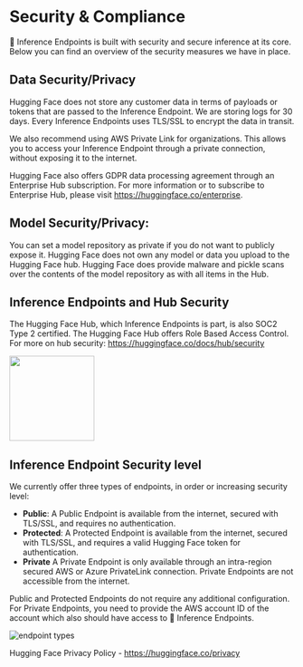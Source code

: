 # Security & Compliance

🤗 Inference Endpoints is built with security and secure inference at its core. Below you can find an overview of the security measures we have in place.

## Data Security/Privacy

Hugging Face does not store any customer data in terms of payloads or tokens that are passed to the Inference Endpoint. We are storing logs for 30 days. Every Inference Endpoints uses TLS/SSL to encrypt the data in transit.

We also recommend using AWS Private Link for organizations. This allows you to access your Inference Endpoint through a private connection, without exposing it to the internet.

Hugging Face also offers GDPR data processing agreement through an Enterprise Hub subscription. For more information or to subscribe to Enterprise Hub, please visit https://huggingface.co/enterprise.

## Model Security/Privacy:

You can set a model repository as private if you do not want to publicly expose it. Hugging Face does not own any model or data you upload to the Hugging Face hub. Hugging Face does provide malware and pickle scans over the contents of the model repository as with all items in the Hub.

## Inference Endpoints and Hub Security

The Hugging Face Hub, which Inference Endpoints is part, is also SOC2 Type 2 certified. The Hugging Face Hub offers Role Based Access Control. For more on hub security: https://huggingface.co/docs/hub/security

<img width="150" src="https://huggingface.co/datasets/huggingface/documentation-images/resolve/main/hub/security-soc-1.jpg">

## Inference Endpoint Security level

We currently offer three types of endpoints, in order or increasing security level:

- **Public**: A Public Endpoint is available from the internet, secured with TLS/SSL, and requires no authentication.
- **Protected**: A Protected Endpoint is available from the internet, secured with TLS/SSL, and requires a valid Hugging Face token for authentication.
- **Private** A Private Endpoint is only available through an intra-region secured AWS or Azure PrivateLink connection. Private Endpoints are not accessible from the internet.

Public and Protected Endpoints do not require any additional configuration. For Private Endpoints, you need to provide the AWS account ID of the account which also should have access to 🤗 Inference Endpoints.

<img
  src="https://raw.githubusercontent.com/huggingface/hf-endpoints-documentation/main/assets/endpoint_types.png"
  alt="endpoint types"
/>

Hugging Face Privacy Policy - https://huggingface.co/privacy
